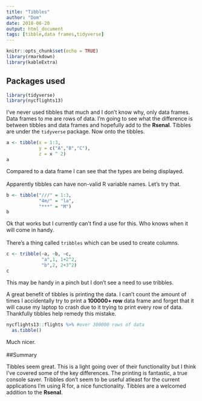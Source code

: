 ```yaml
---
title: "Tibbles"
author: "Dom"
date: 2018-06-20
output: html_document
tags: [tibble,data frames,tidyverse]
---
```


```r
knitr::opts_chunk$set(echo = TRUE)
library(rmarkdown)
library(kableExtra)
```

## Packages used
```r
library(tidyverse)
library(nycflights13)
```

I've never used tibbles that much and I don't know why, only data frames. Data frames to me are rows of data. I'm going to see what the difference is between tibbles and data frames and hopefully add to the **Rsenal**. Tibbles are under the ``tidyverse`` package. Now onto the tibbles.

```r
a <- tibble(x = 1:3,
            y = c("A","B","C"),
            z = x ^ 2)
a
```
Compared to a data frame I can see that the types are being displayed. 
\
\
Apparently tibbles can have non-valid R variable names. Let's try that.
```r
b <- tibble("///" = 1:3,
            "4m/" = "la",
            "***" = "M")
b
```
Ok that works but I currently can't find a use for this. Who knows when it will come in handy. 
\
\
There's a thing called ``tribbles`` which can be used to create columns.
```r
c <- tribble(~a, ~b, ~c,
             "a",1, 1+2^2,
             "b",2, 2+3^2)
c
```
This may be handy in a pinch but I don't see a need to use tribbles.

A great benefit of tibbles is printing the data. I can't count the amount of times I accidentally try to print a **100000+ row** data frame and forget that it will cause my laptop to crash due to it trying to print every row of data. Thankfully tibbles help remedy this mistake.

```r
nycflights13::flights %>% #over 300000 rows of data
  as.tibble()
```
Much nicer.
\
\
##Summary

Tibbles seem great. This is a light going over of their functionality but I think I've covered some of the key differences. The printing is fantastic, a true console saver. Tribbles don't seem to be useful atleast for the current applications I'm using R for, a nice functionality. Tibbles are a welcomed addition to the **Rsenal**.